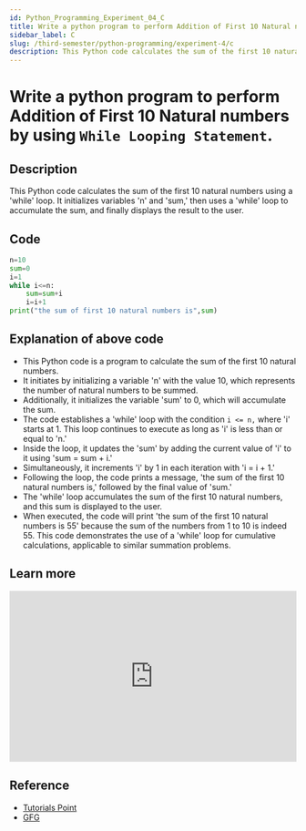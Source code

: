 ```yaml
---
id: Python_Programming_Experiment_04_C
title: Write a python program to perform Addition of First 10 Natural numbers by using `While Looping Statement`.
sidebar_label: C
slug: /third-semester/python-programming/experiment-4/c
description: This Python code calculates the sum of the first 10 natural numbers using a 'while' loop. It initializes variables 'n' and 'sum,' then uses a 'while' loop to accumulate the sum, and finally displays the result to the user.
---
```


# Write a python program to perform Addition of First 10 Natural numbers by using `While Looping Statement`.

## Description

This Python code calculates the sum of the first 10 natural numbers using a 'while' loop. It initializes variables 'n' and 'sum,' then uses a 'while' loop to accumulate the sum, and finally displays the result to the user.

## Code

```python title="program4c.py"
n=10
sum=0
i=1
while i<=n:
    sum=sum+i
    i=i+1
print("the sum of first 10 natural numbers is",sum)
```

## Explanation of above code
- This Python code is a program to calculate the sum of the first 10 natural numbers.
- It initiates by initializing a variable 'n' with the value 10, which represents the number of natural numbers to be summed.
- Additionally, it initializes the variable 'sum' to 0, which will accumulate the sum.
- The code establishes a 'while' loop with the condition `i <= n,` where 'i' starts at 1. This loop continues to execute as long as 'i' is less than or equal to 'n.'
- Inside the loop, it updates the 'sum' by adding the current value of 'i' to it using 'sum = sum + i.'
- Simultaneously, it increments 'i' by 1 in each iteration with 'i = i + 1.'
- Following the loop, the code prints a message, 'the sum of the first 10 natural numbers is,' followed by the final value of 'sum.'
- The 'while' loop accumulates the sum of the first 10 natural numbers, and this sum is displayed to the user.
- When executed, the code will print 'the sum of the first 10 natural numbers is 55' because the sum of the numbers from 1 to 10 is indeed 55. This code demonstrates the use of a 'while' loop for cumulative calculations, applicable to similar summation problems.

## Learn more

<iframe width="100%" height="300px" src="https://www.youtube.com/embed/Oo72LgwD2II" title="How to Sum of the First N Positive Integers in Python" frameborder="0" allow="accelerometer; autoplay; clipboard-write; encrypted-media; gyroscope; picture-in-picture; web-share" allowfullscreen></iframe>

## Reference

- [Tutorials Point](https://www.tutorialspoint.com/How-to-Find-the-Sum-of-Natural-Numbers-using-Python)
- [GFG](https://www.geeksforgeeks.org/python-program-to-print-the-natural-numbers-summation-pattern/)

